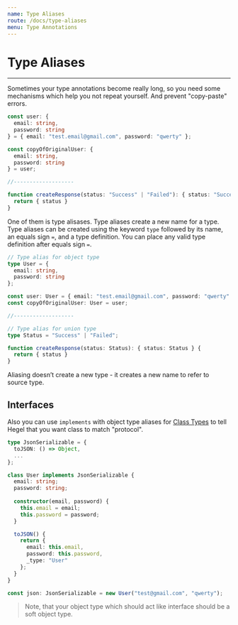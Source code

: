 ```yaml
---
name: Type Aliases
route: /docs/type-aliases
menu: Type Annotations
---
```


# Type Aliases
----------------

Sometimes your type annotations become really long, so you need some mechanisms which help you not repeat yourself. And prevent "copy-paste" errors.

```typescript
const user: {
  email: string,
  password: string
} = { email: "test.email@gmail.com", password: "qwerty" };

const copyOfOriginalUser: {
  email: string,
  password: string
} = user;

//-------------------

function createResponse(status: "Success" | "Failed"): { status: "Success" | "Failed" } {
  return { status }
}
```


One of them is type alisases. Type aliases create a new name for a type.
Type aliases can be created using the keyword `type` followed by its name, an equals sign `=`, and a type definition. You can place any valid type definition after equals sign `=`.

```typescript
// Type alias for object type
type User = {
  email: string,
  password: string
};

const user: User = { email: "test.email@gmail.com", password: "qwerty" };
const copyOfOriginalUser: User = user;

//-------------------

// Type alias for union type
type Status = "Success" | "Failed";

function createResponse(status: Status): { status: Status } {
  return { status }
}
```

Aliasing doesn’t create a new type - it creates a new name to refer to source type.

## Interfaces

Also you can use `implements` with object type aliases for [Class Types](/docs/class-types) to tell Hegel that you want class to match "protocol".

```typescript
type JsonSerializable = {
  toJSON: () => Object,
  ...
};

class User implements JsonSerializable {
  email: string;
  password: string;
  
  constructor(email, password) {
    this.email = email;
    this.password = password;
  }

  toJSON() {
    return {
      email: this.email,
      password: this.password,
      _type: "User"
    };
  }
}

const json: JsonSerializable = new User("test@gmail.com", "qwerty");
```

> Note, that your object type which should act like interface should be a soft object type.
